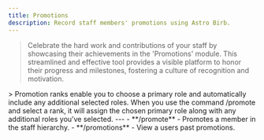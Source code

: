 ```yaml
---
title: Promotions
description: Record staff members' promotions using Astro Birb.
---
```


> Celebrate the hard work and contributions of your staff by showcasing their achievements in the 'Promotions' module. This streamlined and effective tool provides a visible platform to honor their progress and milestones, fostering a culture of recognition and motivation.

<Tabs>
  <Tab title="Promotion Ranks">
     > Promotion ranks enable you to choose a primary role and automatically include any additional selected roles. When you use the command /promote and select a rank, it will assign the chosen primary role along with any additional roles you've selected.
  </Tab>

</Tabs>
---

<AccordionGroup>
  <Accordion title="Commands">
    - **/promote** - Promotes a member in the staff hierarchy.
    - **/promotions** - View a users past promotions.


  </Accordion>
</AccordionGroup>